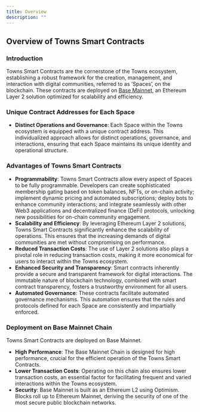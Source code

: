 ```yaml
---
title: Overview
description: ""
---
```


## Overview of Towns Smart Contracts

### Introduction

Towns Smart Contracts are the cornerstone of the Towns ecosystem, establishing a robust framework for the creation, management, and interaction with digital communities, referred to as ‘Spaces’, on the blockchain. These contracts are deployed on [Base Mainnet](https://base.org), an Ethereum Layer 2 solution optimized for scalability and efficiency.

### Unique Contract Addresses for Each Space

- **Distinct Operations and Governance**: Each Space within the Towns ecosystem is equipped with a unique contract address. This individualized approach allows for distinct operations, governance, and interactions, ensuring that each Space maintains its unique identity and operational structure.

### Advantages of Towns Smart Contracts

- **Programmability**: Towns Smart Contracts allow every aspect of Spaces to be fully programmable. Developers can create sophisticated membership gating based on token balances, NFTs, or on-chain activity; implement dynamic pricing and automated subscriptions; deploy bots to enhance community interactions; and integrate seamlessly with other Web3 applications and decentralized finance (DeFi) protocols, unlocking new possibilities for on-chain community engagement.
- **Scalability and Efficiency**: By leveraging Ethereum Layer 2 solutions, Towns Smart Contracts significantly enhance the scalability of operations. This ensures that the increasing demands of digital communities are met without compromising on performance.
- **Reduced Transaction Costs**: The use of Layer 2 solutions also plays a pivotal role in reducing transaction costs, making it more economical for users to interact within the Towns ecosystem.
- **Enhanced Security and Transparency**: Smart contracts inherently provide a secure and transparent framework for digital interactions. The immutable nature of blockchain technology, combined with smart contract transparency, fosters a trustworthy environment for all users.
- **Automated Governance**: These contracts facilitate automated governance mechanisms. This automation ensures that the rules and protocols defined for each Space are consistently and impartially enforced.

### Deployment on Base Mainnet Chain

Towns Smart Contracts are deployed on Base Mainnet.

- **High Performance**: The Base Mainnet Chain is designed for high performance, crucial for the efficient operation of the Towns Smart Contracts.
- **Lower Transaction Costs**: Operating on this chain also ensures lower transaction costs, an essential factor for facilitating frequent and varied interactions within the Towns ecosystem.
- **Security**: Base Mainnet is built as an Ethereum L2 using Optimism. Blocks roll up to Ethereum Mainnet, deriving the security of one of the most secure public blockchain networks.
